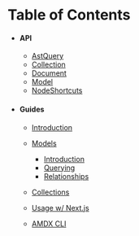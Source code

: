 # Table of Contents

- #### API
  - [AstQuery](./api/AstQuery.mdx)
  - [Collection](./api/Collection.mdx)
  - [Document](./api/Document.mdx)
  - [Model](./api/Model.mdx)
  - [NodeShortcuts](./api/NodeShortcuts.mdx)
- #### Guides

  - [Introduction](./guides/README.md)
  - [Models](./guides/models/README.md)

    - [Introduction](./guides/models/introduction.mdx)
    - [Querying](./guides/models/querying.mdx)
    - [Relationships](./guides/models/relationships.mdx)

  - [Collections](./guides/collections/README.md)
  - [Usage w/ Next.js](./guides/usage/with-nextjs.mdx)
  - [AMDX CLI](./guides/usage/cli.mdx)

